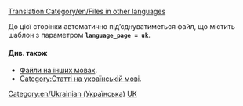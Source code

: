 [[Translation:Category/en/Files in other languages]]

{{en/Bilingual box| Ru
| Ця сорінка містить алфавітний покажчик для великої кількості '''файлів (картинок) на українській мові''' в OpenTTD Вики.
| ''This page provides an index for a wide range of '''files (images) in Ukrainian''' in OpenTTD Wiki.''}}

До цієї сторінки автоматично під’єднуватиметься файл, що містить шаблон {{en/s|Other_languages_files}} з параметром '''<code>language_page = uk </code>'''.

==== Див. також ====
*[[:Category:en/Other languages|Файли на інших мовах]].
*[[:Category:uk/Статті на українській мові|Category:Статті на українській мові]].

[[Category:en/Ukrainian (Українська)]][[Category:en/Files in other languages|UK]]